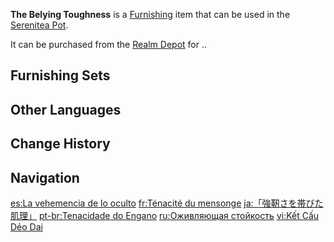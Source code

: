 {{Furnishing Infobox
|id             = 372454
|image          = Item The Belying Toughness.png
|category       = Landform
|subcategory    = Small Shrub
|quality        = 2
|adeptal_energy = 10
|load           = 50
|reduced_load   = 50
|description    = "These unassuming plants have golden leaves that possess strong fibers that, once appropriately treated, can be used as ropes to restrain criminals.{{sic}}<br>The latest edition of the [[matra]] manual has this to say concerning this species of desert shrub.<br>Some inexperienced matra have made the mistake of discarding any seemingly unnecessary loads while conducting long-range treks, only to find themselves short of rope to restrain criminals with once they have captured them. These shrubs could come in very handy indeed at such moments.
|mention        = Matra
|source1        = [[Realm Depot]]
}}
'''The Belying Toughness''' is a [[Furnishing]] item that can be used in the [[Serenitea Pot]].

It can be purchased from the [[Realm Depot]] for {{Item|Realm Currency|30|x=40}}..

==Furnishing Sets==
{{Craft Usage|type=Furnishing Set}}

==Other Languages==
{{Other Languages
|en      = The Belying Toughness
|zhs     = 「暗含坚韧的肌理」
|zhs_rm  = "Ànhán Jiānrèn de Jīlǐ"
|zht     = 「暗含堅韌的肌理」
|zht_rm  = "Ànhán Jiānrèn de Jīlǐ"
|zh_tl   = "The Texture With Hidden Toughness"
|ja      = 「強靭さを帯びた肌理」
|ja_rm   = "Kyoujinsa wo Obita Kime"
|ja_tl   = 
|ko      = 「숨겨진 강인함」
|ko_tl   = "Hidden Toughness"
|es      = La vehemencia de lo oculto
|es_tl   = The Vehemence of What's Hidden
|fr      = Ténacité du mensonge
|fr_tl   = The Lie's Tenacity
|ru      = Оживляющая стойкость
|ru_tl   = Energizing Firmness
|th      = "ความแข็งแกร่งที่แฝงเร้น"
|th_rm   = 
|th_tl   = 
|vi      = Kết Cấu Dẻo Dai
|vi_tl   = 
|de      = „Verborgene Stärke“
|de_tl   = "Hidden Strength"
|id      = Kekerasan yang Tersirat
|id_tl   = Implicit Toughness
|pt      = Tenacidade do Engano
|pt_tl   = 
|tr      = Çelişkili Sertlik
|tr_tl   = 
|it      = La forza nascosta
|it_tl   = 
}}

==Change History==
{{Change History|3.1}}

==Navigation==
{{Furnishing Navbox|exterior}}

[[es:La vehemencia de lo oculto]]
[[fr:Ténacité du mensonge]]
[[ja:「強靭さを帯びた肌理」]]
[[pt-br:Tenacidade do Engano]]
[[ru:Оживляющая стойкость]]
[[vi:Kết Cấu Dẻo Dai]]
